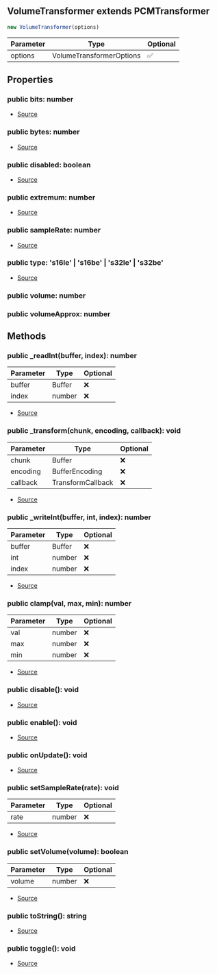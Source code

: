 ## VolumeTransformer extends PCMTransformer


```typescript
new VolumeTransformer(options)
```
| Parameter | Type | Optional |
| ----------- | ----------- | ----------- |
| options | VolumeTransformerOptions | ✅ |


## Properties
### public bits: number
- [Source](https://github.com/Androz2091/discord-player/blob/62d0fce/packages/equalizer/src/utils/PCMTransformer.ts#L13)
### public bytes: number
- [Source](https://github.com/Androz2091/discord-player/blob/62d0fce/packages/equalizer/src/utils/PCMTransformer.ts#L14)
### public disabled: boolean
- [Source](https://github.com/Androz2091/discord-player/blob/62d0fce/packages/equalizer/src/utils/PCMTransformer.ts#L16)
### public extremum: number
- [Source](https://github.com/Androz2091/discord-player/blob/62d0fce/packages/equalizer/src/utils/PCMTransformer.ts#L15)
### public sampleRate: number
- [Source](https://github.com/Androz2091/discord-player/blob/62d0fce/packages/equalizer/src/utils/PCMTransformer.ts#L17)
### public type: 's16le' \| 's16be' \| 's32le' \| 's32be'
- [Source](https://github.com/Androz2091/discord-player/blob/62d0fce/packages/equalizer/src/utils/PCMTransformer.ts#L12)
### public volume: number

### public volumeApprox: number


## Methods
### public _readInt(buffer, index): number
| Parameter | Type | Optional |
| ----------- | ----------- | ----------- |
| buffer | Buffer | ❌ |
| index | number | ❌ |


- [Source](https://github.com/Androz2091/discord-player/blob/62d0fce/packages/equalizer/src/utils/PCMTransformer.ts#L62)
### public _transform(chunk, encoding, callback): void
| Parameter | Type | Optional |
| ----------- | ----------- | ----------- |
| chunk | Buffer | ❌ |
| encoding | BufferEncoding | ❌ |
| callback | TransformCallback | ❌ |


- [Source](https://github.com/Androz2091/discord-player/blob/62d0fce/packages/equalizer/src/audio/VolumeTransformer.ts#L42)
### public _writeInt(buffer, int, index): number
| Parameter | Type | Optional |
| ----------- | ----------- | ----------- |
| buffer | Buffer | ❌ |
| int | number | ❌ |
| index | number | ❌ |


- [Source](https://github.com/Androz2091/discord-player/blob/62d0fce/packages/equalizer/src/utils/PCMTransformer.ts#L67)
### public clamp(val, max, min): number
| Parameter | Type | Optional |
| ----------- | ----------- | ----------- |
| val | number | ❌ |
| max | number | ❌ |
| min | number | ❌ |


- [Source](https://github.com/Androz2091/discord-player/blob/62d0fce/packages/equalizer/src/utils/PCMTransformer.ts#L72)
### public disable(): void
- [Source](https://github.com/Androz2091/discord-player/blob/62d0fce/packages/equalizer/src/utils/PCMTransformer.ts#L50)
### public enable(): void
- [Source](https://github.com/Androz2091/discord-player/blob/62d0fce/packages/equalizer/src/utils/PCMTransformer.ts#L54)
### public onUpdate(): void
- [Source](https://github.com/Androz2091/discord-player/blob/62d0fce/packages/equalizer/src/utils/PCMTransformer.ts#L18)
### public setSampleRate(rate): void
| Parameter | Type | Optional |
| ----------- | ----------- | ----------- |
| rate | number | ❌ |


- [Source](https://github.com/Androz2091/discord-player/blob/62d0fce/packages/equalizer/src/utils/PCMTransformer.ts#L76)
### public setVolume(volume): boolean
| Parameter | Type | Optional |
| ----------- | ----------- | ----------- |
| volume | number | ❌ |


- [Source](https://github.com/Androz2091/discord-player/blob/62d0fce/packages/equalizer/src/audio/VolumeTransformer.ts#L30)
### public toString(): string
- [Source](https://github.com/Androz2091/discord-player/blob/62d0fce/packages/equalizer/src/audio/VolumeTransformer.ts#L62)
### public toggle(): void
- [Source](https://github.com/Androz2091/discord-player/blob/62d0fce/packages/equalizer/src/utils/PCMTransformer.ts#L58)